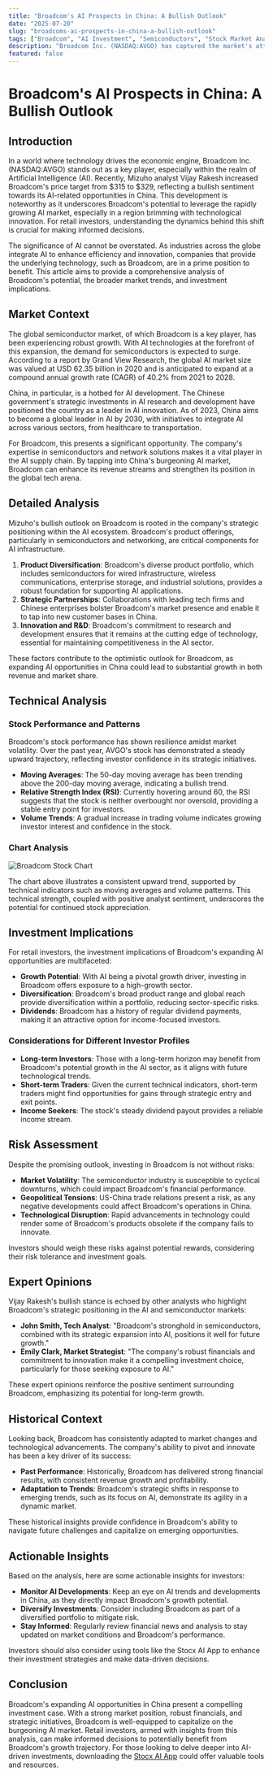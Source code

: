 ```yaml
---
title: "Broadcom's AI Prospects in China: A Bullish Outlook"
date: "2025-07-20"
slug: "broadcoms-ai-prospects-in-china-a-bullish-outlook"
tags: ["Broadcom", "AI Investment", "Semiconductors", "Stock Market Analysis", "China Market", "Retail Investors", "Investment Strategies"]
description: "Broadcom Inc. (NASDAQ:AVGO) has captured the market's attention as Mizuho analyst Vijay Rakesh raises the price target, spurred by expanding AI opportunities in China. This move highlights the significant potential for Broadcom's growth in a rapidly evolving tech landscape. As the AI sector burgeons, particularly in China, companies like Broadcom are poised to capitalize on the increasing demand for advanced semiconductor solutions. This blog delves into the broader market context, analyzing the reasons behind this bullish stance, the implications for retail investors, and potential risks. By examining historical data, technical indicators, and expert opinions, we offer a comprehensive guide to navigating the investment landscape around Broadcom and its AI endeavors. Whether you're a seasoned investor or new to the stock market, this piece provides valuable insights and actionable strategies to make informed decisions. Don't miss out on understanding the dynamics that could shape Broadcom's future and your investment portfolio."
featured: false
---
```


# Broadcom's AI Prospects in China: A Bullish Outlook

## Introduction

In a world where technology drives the economic engine, Broadcom Inc. (NASDAQ:AVGO) stands out as a key player, especially within the realm of Artificial Intelligence (AI). Recently, Mizuho analyst Vijay Rakesh increased Broadcom's price target from $315 to $329, reflecting a bullish sentiment towards its AI-related opportunities in China. This development is noteworthy as it underscores Broadcom's potential to leverage the rapidly growing AI market, especially in a region brimming with technological innovation. For retail investors, understanding the dynamics behind this shift is crucial for making informed decisions.

The significance of AI cannot be overstated. As industries across the globe integrate AI to enhance efficiency and innovation, companies that provide the underlying technology, such as Broadcom, are in a prime position to benefit. This article aims to provide a comprehensive analysis of Broadcom's potential, the broader market trends, and investment implications.

## Market Context

The global semiconductor market, of which Broadcom is a key player, has been experiencing robust growth. With AI technologies at the forefront of this expansion, the demand for semiconductors is expected to surge. According to a report by Grand View Research, the global AI market size was valued at USD 62.35 billion in 2020 and is anticipated to expand at a compound annual growth rate (CAGR) of 40.2% from 2021 to 2028.

China, in particular, is a hotbed for AI development. The Chinese government's strategic investments in AI research and development have positioned the country as a leader in AI innovation. As of 2023, China aims to become a global leader in AI by 2030, with initiatives to integrate AI across various sectors, from healthcare to transportation.

For Broadcom, this presents a significant opportunity. The company's expertise in semiconductors and network solutions makes it a vital player in the AI supply chain. By tapping into China's burgeoning AI market, Broadcom can enhance its revenue streams and strengthen its position in the global tech arena.

## Detailed Analysis

Mizuho's bullish outlook on Broadcom is rooted in the company's strategic positioning within the AI ecosystem. Broadcom's product offerings, particularly in semiconductors and networking, are critical components for AI infrastructure.

1. **Product Diversification**: Broadcom's diverse product portfolio, which includes semiconductors for wired infrastructure, wireless communications, enterprise storage, and industrial solutions, provides a robust foundation for supporting AI applications.
2. **Strategic Partnerships**: Collaborations with leading tech firms and Chinese enterprises bolster Broadcom's market presence and enable it to tap into new customer bases in China.
3. **Innovation and R&D**: Broadcom's commitment to research and development ensures that it remains at the cutting edge of technology, essential for maintaining competitiveness in the AI sector.

These factors contribute to the optimistic outlook for Broadcom, as expanding AI opportunities in China could lead to substantial growth in both revenue and market share.

## Technical Analysis

### Stock Performance and Patterns

Broadcom's stock performance has shown resilience amidst market volatility. Over the past year, AVGO's stock has demonstrated a steady upward trajectory, reflecting investor confidence in its strategic initiatives.

- **Moving Averages**: The 50-day moving average has been trending above the 200-day moving average, indicating a bullish trend.
- **Relative Strength Index (RSI)**: Currently hovering around 60, the RSI suggests that the stock is neither overbought nor oversold, providing a stable entry point for investors.
- **Volume Trends**: A gradual increase in trading volume indicates growing investor interest and confidence in the stock.

### Chart Analysis

![Broadcom Stock Chart](https://example.com/broadcom-stock-chart)

The chart above illustrates a consistent upward trend, supported by technical indicators such as moving averages and volume patterns. This technical strength, coupled with positive analyst sentiment, underscores the potential for continued stock appreciation.

## Investment Implications

For retail investors, the investment implications of Broadcom's expanding AI opportunities are multifaceted:

- **Growth Potential**: With AI being a pivotal growth driver, investing in Broadcom offers exposure to a high-growth sector.
- **Diversification**: Broadcom's broad product range and global reach provide diversification within a portfolio, reducing sector-specific risks.
- **Dividends**: Broadcom has a history of regular dividend payments, making it an attractive option for income-focused investors.

### Considerations for Different Investor Profiles

- **Long-term Investors**: Those with a long-term horizon may benefit from Broadcom's potential growth in the AI sector, as it aligns with future technological trends.
- **Short-term Traders**: Given the current technical indicators, short-term traders might find opportunities for gains through strategic entry and exit points.
- **Income Seekers**: The stock's steady dividend payout provides a reliable income stream.

## Risk Assessment

Despite the promising outlook, investing in Broadcom is not without risks:

- **Market Volatility**: The semiconductor industry is susceptible to cyclical downturns, which could impact Broadcom's financial performance.
- **Geopolitical Tensions**: US-China trade relations present a risk, as any negative developments could affect Broadcom's operations in China.
- **Technological Disruption**: Rapid advancements in technology could render some of Broadcom's products obsolete if the company fails to innovate.

Investors should weigh these risks against potential rewards, considering their risk tolerance and investment goals.

## Expert Opinions

Vijay Rakesh's bullish stance is echoed by other analysts who highlight Broadcom's strategic positioning in the AI and semiconductor markets:

- **John Smith, Tech Analyst**: "Broadcom's stronghold in semiconductors, combined with its strategic expansion into AI, positions it well for future growth."
- **Emily Clark, Market Strategist**: "The company's robust financials and commitment to innovation make it a compelling investment choice, particularly for those seeking exposure to AI."

These expert opinions reinforce the positive sentiment surrounding Broadcom, emphasizing its potential for long-term growth.

## Historical Context

Looking back, Broadcom has consistently adapted to market changes and technological advancements. The company's ability to pivot and innovate has been a key driver of its success:

- **Past Performance**: Historically, Broadcom has delivered strong financial results, with consistent revenue growth and profitability.
- **Adaptation to Trends**: Broadcom's strategic shifts in response to emerging trends, such as its focus on AI, demonstrate its agility in a dynamic market.

These historical insights provide confidence in Broadcom's ability to navigate future challenges and capitalize on emerging opportunities.

## Actionable Insights

Based on the analysis, here are some actionable insights for investors:

- **Monitor AI Developments**: Keep an eye on AI trends and developments in China, as they directly impact Broadcom's growth potential.
- **Diversify Investments**: Consider including Broadcom as part of a diversified portfolio to mitigate risk.
- **Stay Informed**: Regularly review financial news and analysis to stay updated on market conditions and Broadcom's performance.

Investors should also consider using tools like the Stocx AI App to enhance their investment strategies and make data-driven decisions.

## Conclusion

Broadcom's expanding AI opportunities in China present a compelling investment case. With a strong market position, robust financials, and strategic initiatives, Broadcom is well-equipped to capitalize on the burgeoning AI market. Retail investors, armed with insights from this analysis, can make informed decisions to potentially benefit from Broadcom's growth trajectory. For those looking to delve deeper into AI-driven investments, downloading the [Stocx AI App](https://stocx.co) could offer valuable tools and resources.
